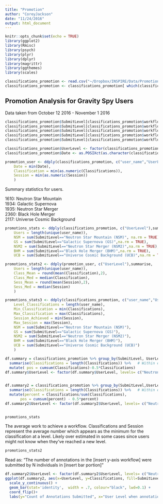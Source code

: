 ```yaml
---
title: "Promotion"
author: "CoreyJackson"
date: "11/24/2016"
output: html_document
---
```


```r
knitr::opts_chunk$set(echo = TRUE)
library(ggplot2)
library(Rmisc)
library(psych)
library(plyr)
library(dplyr)
library(magrittr)
library(ggthemes)
library(scales)

classifications_promotion <- read.csv("~/Dropbox/INSPIRE/Data/Promotion Analysis/classifications_promotion.csv")
classifications_promotion <- classifications_promotion[ which(classifications_promotion$UserLevel!=1), ]

```

## Promotion Analysis for Gravity Spy Users

Data taken from October 12 2016 - November 1 2016

```r
classifications_promotion$SubmitLevel[classifications_promotion$workflow == "1610"] <- "Neutron Star Mountain (NSM)"
classifications_promotion$SubmitLevel[classifications_promotion$workflow == "1934"] <- "Galactic Supernova (GS)"
classifications_promotion$SubmitLevel[classifications_promotion$workflow == "1935"] <- "Neutron Star Merger (NSM2)"
classifications_promotion$SubmitLevel[classifications_promotion$workflow == "2360"] <- "Black Hole Merger (BHM)"
classifications_promotion$SubmitLevel[classifications_promotion$workflow == "2117"] <- "Universe Cosmic Background (UCB)"

classifications_promotion$UserLevel <- factor(classifications_promotion$UserLevel, levels= c("Neutron Star Mountain","Galactic Supernova","Neutron Star Merger","Black Hole Merger","Universe Cosmic Background"))
classifications_promotion$Date <- as.POSIXct(as.character(classifications_promotion$datetime),format="%m/%d/%y %H:%M") 

promotion_user <- ddply(classifications_promotion, c("user_name","UserLevel"),summarise,
	Date = min(Date),
	Classification = min(as.numeric(Classifications)),
	Session = min(as.numeric(Session))
	)

```

Summary statistics for users. 

1610: Neutron Star Mountain  
1934: Galactic Supernova  
1935: Neutron Star Merger  
2360: Black Hole Merger  
2117: Universe Cosmic Background  

```r


  
promotions_stats <- ddply(classifications_promotion, c("UserLevel"),summarise,
	Users = length(unique(user_name)),
	NSM = sum(SubmitLevel=="Neutron Star Mountain (NSM)", na.rm = TRUE),
	GS = sum(SubmitLevel=="Galactic Supernova (GS)",na.rm = TRUE),
	NSM2 = sum(SubmitLevel=="Neutron Star Merger (NSM2)",na.rm = TRUE),
	BHM = sum(SubmitLevel=="Black Hole Merger (BHM)",na.rm = TRUE),
	UCB = sum(SubmitLevel=="Universe Cosmic Background (UCB)",na.rm = TRUE))

promotions_stats2 <- ddply(promotion_user, c("UserLevel"),summarise,
	Users = length(unique(user_name)),
	Class_Mean = round(mean(Classification),2),
	Class_Med = median(Classification),
	Sess_Mean = round(mean(Session),2),
	Sess_Med = median(Session)
	)

promotions_stats3 <- ddply(classifications_promotion, c("user_name","UserLevel"),summarise,
	Level_Classifications = length(user_name),
	Min_Classification = min(Classifications),
	Max_Classification = max(Classifications),
	Session_Achieved = min(Session),
	Max_Session = max(Session),
	NSM = sum(SubmitLevel=="Neutron Star Mountain (NSM)"),
	GS = sum(SubmitLevel=="Galactic Supernova (GS)"),
	NSM2 = sum(SubmitLevel=="Neutron Star Merger (NSM2)"),
	BHM = sum(SubmitLevel=="Black Hole Merger (BHM)"),
	UCB = sum(SubmitLevel=="Universe Cosmic Background (UCB)")
	)

df.summary = classifications_promotion %>% group_by(SubmitLevel, UserLevel) %>% 
  summarise(Classifications = length(Classifications)) %>%   # Within each Brand, sum all values in each Category
  mutate( pos = cumsum(Classifications)-0.5*Classifications)
df.summary$UserLevel <- factor(df.summary$UserLevel, levels= c("Neutron Star Mountain","Galactic Supernova","Neutron Star Merger","Black Hole Merger","Universe Cosmic Background"))
  

df.summary2 = classifications_promotion %>% group_by(SubmitLevel,UserLevel) %>%
  summarise(Classifications = length(Classifications)) %>%   # Within each Brand, sum all values in each Category
  mutate(percent = Classifications/sum(Classifications),
       pos = cumsum(percent) - 0.5*percent)
df.summary2$UserLevel <- factor(df.summary2$UserLevel, levels= c("Neutron Star Mountain","Galactic Supernova","Neutron Star Merger","Black Hole Merger","Universe Cosmic Background"))
  
```


```r
promotions_stats
```

The average work to achieve a workflow. Classifications and Session represent the average number which appears as the minimum for the classification at a level. Likely over estimated in some cases since users might not know when they've reached a new level. 

```r
promotions_stats2
```


Read as: 
"The number of annotations in the [insert y-axis workflow] were submitted by N individuals in [insert bar portion]"

```r
df.summary2$UserLevel <- factor(df.summary2$UserLevel, levels= c("Neutron Star Mountain","Galactic Supernova","Neutron Star Merger","Black Hole Merger","Universe Cosmic Background"))
ggplot(df.summary2, aes(x=UserLevel, y=Classifications, fill=SubmitLevel)) +
  scale_y_continuous() +
  geom_bar(stat='identity',  width = .7, colour="black", lwd=0.1) +
  coord_flip()+
  labs(y="Count of Annotations Submitted", x="User Level when annotation submitted")

```
